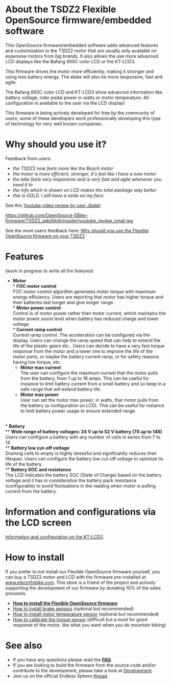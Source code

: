 
= About the TSDZ2 Flexible OpenSource firmware/embedded software =

This OpenSource firmware/embedded software adds advanced features and customization to the TSDZ2 motor that are usually only available on expensive motors from big brands. It also allows the use more advanced LCD displays like the Bafang 850C color LCD or the KT-LCD3.

This firmware drives the motor more efficiently, making it stronger and using less battery energy. The ebike will also be more responsive, fast and agile.

The Bafang 850C color LCD and KT-LCD3 show advanced information like battery voltage, rider pedal power in watts or motor temperature. All configuration is available to the user via the LCD display!

This firmware is being actively developed for free by the community of users; some of these developers work professionally developing this type of technology for very well known companies.

= Why should you use it? =

Feedback from users:
* ''the TSDZ2 now feels more like the Bosch motor''
* ''the motor is more efficient, stronger, it's feel like I have a new motor''
* ''the bike feels very responsive and is very fast and agile whenever you need it to''
* ''the info which is shown on LCD makes the total package way better''
* ''this is GOLD. I still have a smile on my face''

See this [https://www.youtube.com/watch?v=IrWn6e8bIuQ Youtube video review by user Jbalat]:

[[https://github.com/OpenSource-EBike-firmware/TSDZ2_wiki/blob/master/youtube_review_small.jpg]]

See the more users feedback here: [[Why should you use the Flexible OpenSource firmware on your TSDZ2]]

= Features =
(work in progress to write all the features)

* '''Motor'''<br>
** '''FOC motor control'''<br>FOC motor control algorithm generates motor torque with maximum energy efficiency. Users are reporting that motor has higher torque and their batteries last longer and give longer range.<br>
** '''Motor power control'''<br>Control is of motor power rather than motor current, which maintains the motor power assist level when battery has reduced charge and lower voltage.<br>
** '''Current ramp control'''<br>Current ramp control. The acceleration can be configured via the display. Users can change the ramp speed that can help to extend the life of the plastic gears etc.. Users can decide to have a very fast torque response from the motor and a lower one to improve the life of the motor parts, or maybe the battery current ramp, or for safety reasons having low torque, etc.
** '''Motor max current'''<br>The user can configure the maximum current that the motor pulls from the battery, from 1 up to 18 amps. This can be useful for instance to limit battery current from a small battery and so keep in a safe range that will extend battery life.<br>
** '''Motor max power'''<br>User can set the motor max power, in watts, that motor pulls from the battery (a configuration on LCD). This can be useful for instance to limit battery power usage to ensure extended range.<br>
<br>
* '''Battery'''<br>
** '''Wide range of battery voltages: 24 V up to 52 V battery (7S up to 14S)'''<br>Users can configure a battery with any number of cells in series from 7 to 14.<br>
** '''Battery low cut-off voltage'''<br>Draining cells to empty is highly stressful and significantly reduces their lifespan.  Users can configure the battery low cut-off voltage to optimize its life of the battery.<br>
** '''Battery SOC and resistance '''<br>The LCD indicates the battery SOC (State of Charge) based on the battery voltage and it has in consideration the battery pack resistance (configurable) to avoid fluctuations in the reading when motor is pulling current from the battery.<br>

= Information and configurations via the LCD screen =

[[Features and configurations for version 0.19.X| Information and configuration on the KT-LCD3]].

= How to install =

If you prefer to not install our Flexible OpenSource firmware yourself, you can buy a TSDZ2 motor and LCD with the firmware pre-installed at [https://www.electrifybike.com/store/c37/TSDZ2_Flexible_Open_Source_Firmware_Products.html#/ www.electrifybike.com]. This store is a friend of the project and actively supporting the development of our firmware by donating 10% of the sales proceeds.

* '''[[How to install the Flexible OpenSource firmware]]'''
* [[How to install brake sensors]] (optional but recommended)
* [[How to install motor temperature sensor]] (optional but recommended)
* [[How to calibrate the torque sensor]] (difficult but a must for good response of the motor, like what you want when you do mountain biking)

= See also =
* If you have any questions please read the '''[[FAQ|FAQ]]'''.
* If you are looking to build the firmware from the source code and/or contribute to the development, please take a look at [[Development]].
* Join us on the official Endless Sphere [https://endless-sphere.com/forums/viewtopic.php?f=28&t=79788 thread].